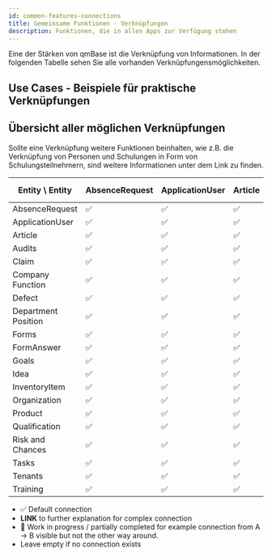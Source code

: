 ---
id: common-features-connections
title: Gemeinsame Funktionen - Verknüpfungen
description: Funktionen, die in allen Apps zur Verfügung stehen
---

Eine der Stärken von qmBase ist die Verknüpfung von Informationen. In der folgenden Tabelle sehen Sie alle vorhanden Verknüpfungensmöglichkeiten.

## Use Cases - Beispiele für praktische Verknüpfungen

## Übersicht aller möglichen Verknüpfungen

Sollte eine Verknüpfung weitere Funktionen beinhalten, wie z.B. die Verknüpfung von Personen und Schulungen in Form von Schulungsteilnehmern, sind weitere Informationen unter dem Link zu finden.

| Entity \ Entity     | AbsenceRequest | ApplicationUser | Article | Audits | Claim | Company Function | Defect | Department Position                                                | Forms | FormAnswer | Goals | Idea | InventoryItem | Organization | Product | Qualification | Risk or Chance | Tasks | Tenants                                     | Training |
| ------------------- | -------------- | --------------- | ------- | ------ | ----- | ---------------- | ------ | ------------------------------------------------------------------ | ----- | ---------- | ----- | ---- | ------------- | ------------ | ------- | ------------- | -------------- | ----- | ------------------------------------------- | -------- |
| AbsenceRequest      | ✅             | ✅              | ✅      | ✅     | ✅    | ✅               | ✅     | ✅                                                                 | ✅    | ✅         | ✅    | ✅   | ✅            | ✅           | ✅      | ✅            | ✅             | ✅    | ✅                                          | ✅       |
| ApplicationUser     | ✅             | ✅              | ✅      | ✅     | ✅    | ✅               | ✅     | ✅                                                                 | ✅    | ✅         | ✅    | ✅   | ✅            | ✅           | ✅      | ✅            | ✅             | ✅    | ✅                                          | ✅       |
| Article             | ✅             | ✅              | ✅      | ✅     | ✅    | ✅               | ✅     | ✅                                                                 | ✅    | ✅         | ✅    | ✅   | ✅            | ✅           | ✅      | ✅            | ✅             | ✅    | ✅                                          | ✅       |
| Audits              | ✅             | ✅              | ✅      | ✅     | ✅    | ✅               | ✅     | ✅                                                                 | ✅    | ✅         | ✅    | ✅   | ✅            | ✅           | ✅      | ✅            | ✅             | ✅    | [Link](/docs/connections/tenants-audits.md) | ✅       |
| Claim               | ✅             | ✅              | ✅      | ✅     | ✅    | ✅               | ✅     | ✅                                                                 | ✅    | ✅         | ✅    | ✅   | ✅            |              | ✅      | ✅            | ✅             | ✅    | ✅                                          | ✅       |
| Company Function    | ✅             | ✅              | ✅      | ✅     | ✅    | ✅               | ✅     | ✅                                                                 | ✅    | ✅         | ✅    | ✅   | ✅            | ✅           | ✅      | ✅            | ✅             | ✅    | ✅                                          | ✅       |
| Defect              | ✅             | ✅              | ✅      | ✅     | ✅    | ✅               | ✅     | ✅                                                                 | ✅    | ✅         | ✅    | ✅   | ✅            | ✅           | ✅      | ✅            | ✅             | ✅    | ✅                                          | ✅       |
| Department Position | ✅             | ✅              | ✅      | ✅     | ✅    | ✅               | ✅     | [Link](/docs/connections/departmentPosition-departmentPosition.md) | ✅    | ✅         | ✅    | ✅   | ✅            | ✅           | ✅      | ✅            | ✅             | ✅    | ✅                                          | ✅       |
| Forms               | ✅             | ✅              | ✅      | ✅     | ✅    | ✅               | ✅     | ✅                                                                 | ✅    | ✅         | ✅    | ✅   | ✅            | ✅           | ✅      | ✅            | ✅             | ✅    | ✅                                          | ✅       |
| FormAnswer          | ✅             | ✅              | ✅      | ✅     | ✅    | ✅               | ✅     | ✅                                                                 | ✅    | ✅         | ✅    | ✅   | ✅            | ✅           | ✅      | ✅            | ✅             | ✅    | ✅                                          | ✅       |
| Goals               | ✅             | ✅              | ✅      | ✅     | ✅    | ✅               | ✅     | ✅                                                                 | ✅    | ✅         | ✅    | ✅   | ✅            | ✅           | ✅      | ✅            | ✅             | ✅    | ✅                                          | ✅       |
| Idea                | ✅             | ✅              | ✅      | ✅     | ✅    | ✅               | ✅     | ✅                                                                 | ✅    | ✅         | ✅    | ✅   | ✅            | ✅           | ✅      | ✅            | ✅             | ✅    | ✅                                          | ✅       |
| InventoryItem       | ✅             | ✅              | ✅      | ✅     | ✅    | ✅               | ✅     | ✅                                                                 | ✅    | ✅         | ✅    | ✅   | ✅            | ✅           | ✅      | ✅            | ✅             | ✅    | ✅                                          | ✅       |
| Organization        | ✅             | ✅              | ✅      | ✅     | ✅    | ✅               | ✅     | ✅                                                                 | ✅    | ✅         | ✅    | ✅   | ✅            | ✅           | ✅      | ✅            | ✅             | ✅    | ✅                                          | ✅       |
| Product             | ✅             | ✅              | ✅      | ✅     | ✅    | ✅               | ✅     | ✅                                                                 | ✅    | ✅         | ✅    | ✅   | ✅            | ✅           |         | ✅            | ✅             | ✅    | ✅                                          | ✅       |
| Qualification       | ✅             | ✅              | ✅      | ✅     | ✅    | ✅               | ✅     | ✅                                                                 | ✅    | ✅         | ✅    | ✅   | ✅            | ✅           | ✅      | ✅            | ✅             | ✅    | ✅                                          | ✅       |
| Risk and Chances    | ✅             | ✅              | ✅      | ✅     | ✅    | ✅               | ✅     | ✅                                                                 | ✅    | ✅         | ✅    | ✅   | ✅            | ✅           | ✅      | ✅            | ✅             | ✅    | ✅                                          | ✅       |
| Tasks               | ✅             | ✅              | ✅      | ✅     | ✅    | ✅               | ✅     | ✅                                                                 | ✅    | ✅         | ✅    | ✅   | ✅            | ✅           | ✅      | ✅            | ✅             | ✅    | ✅                                          | ✅       |
| Tenants             | ✅             | ✅              | ✅      | ✅     | ✅    | ✅               | ✅     | [Link](/docs/connections/departmentPosition-tenant.md)             | ✅    | ✅         | ✅    | ✅   | ✅            | ✅           |         | ✅            | ✅             | ✅    | ✅                                          | ✅       |
| Training            | ✅             | ✅              | ✅      | ✅     | ✅    | ✅               | ✅     | ✅                                                                 | ✅    | ✅         | ✅    | ✅   | ✅            | ✅           | ✅      | ✅            | ✅             | ✅    | ✅                                          | ✅       |

- ✅ Default connection
- **LINK** to further explanation for complex connection
- 🔧 Work in progress / partially completed for example connection from A -> B visible but not the other way around.
- Leave empty if no connection exists
